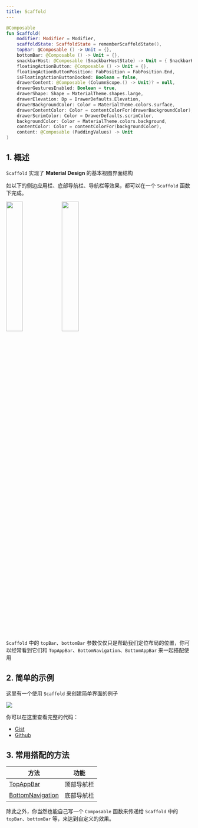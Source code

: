 ```yaml
---
title: Scaffold
---
```



```kotlin
@Composable
fun Scaffold(
    modifier: Modifier = Modifier,
    scaffoldState: ScaffoldState = rememberScaffoldState(),
    topBar: @Composable () -> Unit = {},
    bottomBar: @Composable () -> Unit = {},
    snackbarHost: @Composable (SnackbarHostState) -> Unit = { SnackbarHost(it) },
    floatingActionButton: @Composable () -> Unit = {},
    floatingActionButtonPosition: FabPosition = FabPosition.End,
    isFloatingActionButtonDocked: Boolean = false,
    drawerContent: @Composable (ColumnScope.() -> Unit)? = null,
    drawerGesturesEnabled: Boolean = true,
    drawerShape: Shape = MaterialTheme.shapes.large,
    drawerElevation: Dp = DrawerDefaults.Elevation,
    drawerBackgroundColor: Color = MaterialTheme.colors.surface,
    drawerContentColor: Color = contentColorFor(drawerBackgroundColor),
    drawerScrimColor: Color = DrawerDefaults.scrimColor,
    backgroundColor: Color = MaterialTheme.colors.background,
    contentColor: Color = contentColorFor(backgroundColor),
    content: @Composable (PaddingValues) -> Unit
)
```



## 1. 概述

`Scaffold` 实现了 **Material Design** 的基本视图界面结构

如以下的侧边应用栏、底部导航栏、导航栏等效果，都可以在一个 `Scaffold` 函数下完成。


<img src = {demo} width = "30%" height = "30%"/><img src = {demo2} width = "30%" height = "30%" />


`Scaffold` 中的 `topBar`、`bottomBar` 参数仅仅只是帮助我们定位布局的位置，你可以经常看到它们和 `TopAppBar`、`BottomNavigation`、`BottomAppBar` 来一起搭配使用


## 2. 简单的示例

这里有一个使用 `Scaffold` 来创建简单界面的例子

<img src = {demoGif} />

你可以在这里查看完整的代码：

* [Gist](https://gist.github.com/Nthily/c6c291422b06543d2afa3eb795a2d2a4)
* [Github](https://github.com/compose-museum/compose-tutorial/blob/master/docs/code/layout/scaffold/scaffold.kt)

## 3. 常用搭配的方法

|方法|功能|
|----|---|
|[TopAppBar](./topappbar/)|顶部导航栏|
|[BottomNavigation](./bottomnavigation/)|底部导航栏|

除此之外，你当然也能自己写一个 `Composable` 函数来传递给 `Scaffold` 中的 `topBar`、`bottomBar` 等，来达到自定义的效果。
